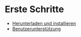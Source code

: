 # Erste Schritte

  - [Herunterladen und installieren](/getting-started/download-and-install)
  - [Benutzerunterstützung](/getting-started/user-support)
